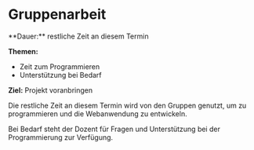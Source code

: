 
# Gruppenarbeit

<Callout>
  **Dauer:** restliche Zeit an diesem Termin

  **Themen:**
  - Zeit zum Programmieren
  - Unterstützung bei Bedarf

  **Ziel:** Projekt voranbringen
</Callout>

Die restliche Zeit an diesem Termin wird von den Gruppen
genutzt, um zu programmieren und die Webanwendung zu 
entwickeln. 

Bei Bedarf steht der Dozent für Fragen und Unterstützung
bei der Programmierung zur Verfügung.
